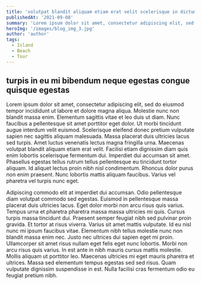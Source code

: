 ```yaml
---
title: 'volutpat blandit aliquam etiam erat velit scelerisque in dictum non'
publishedAt: '2021-09-08'
summary: 'Lorem ipsum dolor sit amet, consectetur adipiscing elit, sed do eiusmod tempor incididunt ut labore et dolore magna aliqua.'
heroImg: '/images/blog_img_3.jpg'
author: 'author'
tags:
  - Island
  - Beach
  - Tour
---
```


## turpis in eu mi bibendum neque egestas congue quisque egestas

Lorem ipsum dolor sit amet, consectetur adipiscing elit, sed do eiusmod tempor incididunt ut labore et dolore magna aliqua. Molestie nunc non blandit massa enim. Elementum sagittis vitae et leo duis ut diam. Nunc faucibus a pellentesque sit amet porttitor eget dolor. Ut morbi tincidunt augue interdum velit euismod. Scelerisque eleifend donec pretium vulputate sapien nec sagittis aliquam malesuada. Massa placerat duis ultricies lacus sed turpis. Amet luctus venenatis lectus magna fringilla urna. Maecenas volutpat blandit aliquam etiam erat velit. Facilisi etiam dignissim diam quis enim lobortis scelerisque fermentum dui. Imperdiet dui accumsan sit amet. Phasellus egestas tellus rutrum tellus pellentesque eu tincidunt tortor aliquam. Id aliquet lectus proin nibh nisl condimentum. Rhoncus dolor purus non enim praesent. Nunc lobortis mattis aliquam faucibus. Varius vel pharetra vel turpis nunc eget.

Adipiscing commodo elit at imperdiet dui accumsan. Odio pellentesque diam volutpat commodo sed egestas. Euismod in pellentesque massa placerat duis ultricies lacus. Eget dolor morbi non arcu risus quis varius. Tempus urna et pharetra pharetra massa massa ultricies mi quis. Cursus turpis massa tincidunt dui. Praesent semper feugiat nibh sed pulvinar proin gravida. Et tortor at risus viverra. Varius sit amet mattis vulputate. Id eu nisl nunc mi ipsum faucibus vitae. Elementum nibh tellus molestie nunc non blandit massa enim nec. Justo nec ultrices dui sapien eget mi proin. Ullamcorper sit amet risus nullam eget felis eget nunc lobortis. Morbi non arcu risus quis varius. In est ante in nibh mauris cursus mattis molestie. Mollis aliquam ut porttitor leo. Maecenas ultricies mi eget mauris pharetra et ultrices. Massa sed elementum tempus egestas sed sed risus. Quam vulputate dignissim suspendisse in est. Nulla facilisi cras fermentum odio eu feugiat pretium nibh.
